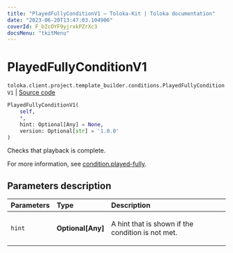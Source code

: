 ```yaml
---
title: "PlayedFullyConditionV1 — Toloka-Kit | Toloka documentation"
date: "2023-06-20T13:47:03.104906"
coverId: F_bIcOYF9yjrxkPZrXc3
docsMenu: "tkitMenu"
---
```


# PlayedFullyConditionV1

`toloka.client.project.template_builder.conditions.PlayedFullyConditionV1` | [Source code](https://github.com/Toloka/toloka-kit/blob/v1.2.0/src/client/project/template_builder/conditions.py#L179)

```python
PlayedFullyConditionV1(
    self,
    *,
    hint: Optional[Any] = None,
    version: Optional[str] = '1.0.0'
)
```

Checks that playback is complete.

For more information, see [condition.played-fully](/docs/template-builder/reference/condition.played-fully).

## Parameters description

| Parameters | Type | Description |
| :----------| :----| :-----------|
`hint`|**Optional\[Any\]**|<p>A hint that is shown if the condition is not met.</p>